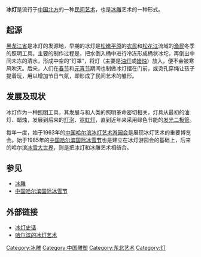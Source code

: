 '''冰灯'''是流行于[[中国北方|中国北方]]的一种[[民间艺术|民间艺术]]，也是[[冰雕|冰雕]]艺术的一种形式。

== 起源 ==
[[黑龙江省|黑龙江省]]是冰灯的发源地，早期的冰灯是[[松嫩平原|松嫩平原]]的[[农民|农民]]和[[松花江|松花江]]流域的[[渔民|渔民]]冬季的照明工具。主要的制作过程是，把水倒入桶中进行冷冻形成桶状冰坨，再倒出中间未冻的清水，形成中空的“灯罩”，将灯（主要是[[油灯|油灯]]或[[蜡烛|蜡烛]]）放入，便不会被寒风吹灭。后来，人们在[[春节|春节]]和[[元宵节|元宵节]]期间也制做冰灯摆在门前，或烫孔穿绳让孩子提着玩，用以增加节日气氛，即形成了民间艺术的雏形。

== 发展及现状 ==
冰灯作为一种[[照明|照明]]工具，其发展与和人类的照明革命密切相关，灯具从最初的油灯、蜡烛，发展到后来的[[灯泡|灯泡]]、[[霓虹灯|霓虹灯]]，直到近年来采用绿色节能的[[发光二极管|发光二极管]]。

每年一度，始于1963年的[[中国哈尔滨冰灯艺术游园会|中国哈尔滨冰灯艺术游园会]]是展现冰灯艺术的重要博览会。始于1985年的[[中国哈尔滨国际冰雪节|中国哈尔滨国际冰雪节]]也是建立在冰灯游园会的基础上，后来的哈尔滨[[冰雪大世界|冰雪大世界]]，则是把冰灯和冰雕艺术相结合。

== 参见 ==
*[[冰雕|冰雕]]
*[[中国哈尔滨国际冰雪节|中国哈尔滨国际冰雪节]]

== 外部链接 ==
*[http://cctv.uenu.com/geography/mfms/20011024/28.html 冰灯史话]{{dead link|date=2017年11月 |bot=InternetArchiveBot |fix-attempted=yes }}
*[https://web.archive.org/web/20080130125049/http://www.csonline.com.cn/changsha/lssy/t20040210_115319.htm 哈尔滨的冰灯艺术]

[[Category:冰雕|Category:冰雕]]
[[Category:中国雕塑|Category:中国雕塑]]
[[Category:东北艺术|Category:东北艺术]]
[[Category:灯|Category:灯]]